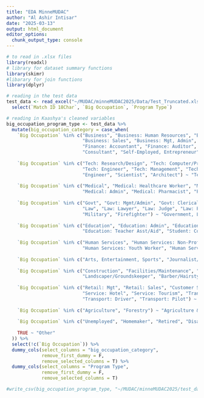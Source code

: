 ```yaml
---
title: "EDA MinneMUDAC"
author: "Al Ashir Intisar"
date: "2025-03-13"
output: html_document
editor_options: 
  chunk_output_type: console
---
```



```r
# to read in .xlsx files
library(readxl)
# library for dataset summary functions
library(skimr)
#libarary for join functions
library(dplyr)
```



```r
# reading in the test data
test_data <- read_excel("~/MUDAC/minneMUDAC2025/Data/Test_Truncated.xlsx") %>% 
  select(`Match ID 18Char`, `Big Occupation`, `Program Type`)

```




```r
# reading in Kaashya's cleaned variables
big_occupation_program_type <- test_data %>% 
  mutate(big_occupation_category = case_when(
    `Big Occupation` %in% c("Business", "Business: Human Resources", "Business: Marketing", "Business: Clerical",
                            "Business: Sales", "Business: Mgt, Admin", "Business: Engineer", "Finance", "Finance: Banking",
                            "Finance: Accountant", "Finance: Auditor", "Finance: Economist", "Finance: Tax/Preparer",
                            "Consultant", "Self-Employed, Entrepreneur", "Insurance", "Real Estate: Realtor") ~ "Business & Finance",
    
    `Big Occupation` %in% c("Tech: Research/Design", "Tech: Computer/Programmer", "Tech: Sales, Mktg",
                            "Tech: Engineer", "Tech: Management", "Tech: Support, Writing", "Tech: Production Line",
                            "Engineer", "Scientist", "Architect") ~ "Technology & Engineering",
    
    `Big Occupation` %in% c("Medical", "Medical: Healthcare Worker", "Medical: Nurse", "Medical: Doctor, Provider",
                            "Medical: Admin", "Medical: Pharmacist", "Personal Trainer/Coach") ~ "Medical & Health Services",
    
    `Big Occupation` %in% c("Govt", "Govt: Mgmt/Admin", "Govt: Clerical", "Govt: Technician",
                            "Law", "Law: Lawyer", "Law: Judge", "Law: Paralegal", "Law: Police Officer", "Law: Security Officer",
                            "Military", "Firefighter") ~ "Government, Law & Protective Services",
    
    `Big Occupation` %in% c("Education", "Education: Admin", "Education: Teacher", "Education: College Professor",
                            "Education: Teacher Asst/Aid", "Student: College", "Student: High School", "Librarian") ~ "Education",
    
    `Big Occupation` %in% c("Human Services", "Human Services: Non-Profit", "Human Services: Social Worker",
                            "Human Services: Youth Worker", "Human Services: Psychologist", "Child/Day Care Worker", "Clergy") ~ "Human & Social Services",
    
    `Big Occupation` %in% c("Arts, Entertainment, Sports", "Journalist/Media") ~ "Arts, Media & Entertainment",
    
    `Big Occupation` %in% c("Construction", "Facilities/Maintenance", "Laborer", "Factory Worker", "Craftsman",
                            "Landscaper/Groundskeeper", "Barber/Hairstylist") ~ "Labor & Skilled Trades",
    
    `Big Occupation` %in% c("Retail: Mgt", "Retail: Sales", "Customer Service", "Service: Restaurant",
                            "Service: Hotel", "Service: Tourism", "Transport: Flight Attendant", "Transport: Mechanic",
                            "Transport: Driver", "Transport: Pilot") ~ "Retail, Service & Hospitality",
    
    `Big Occupation` %in% c("Agriculture", "Forestry") ~ "Agriculture & Natural Resources",
    
    `Big Occupation` %in% c("Unemployed", "Homemaker", "Retired", "Disabled", "Unknown") ~ "Not in Labor Force / Other",
    
    TRUE ~ "Other"
  )) %>% 
  select(!c(`Big Occupation`)) %>% 
  dummy_cols(select_columns = "big_occupation_category", 
             remove_first_dummy = F, 
             remove_selected_columns = T) %>% 
  dummy_cols(select_columns = "Program Type", 
             remove_first_dummy = F, 
             remove_selected_columns = T)
```

```r
#write_csv(big_occupation_program_type, "~/MUDAC/minneMUDAC2025/test_data_files/big_occupation_program_type_test_df_inti.csv")
```


